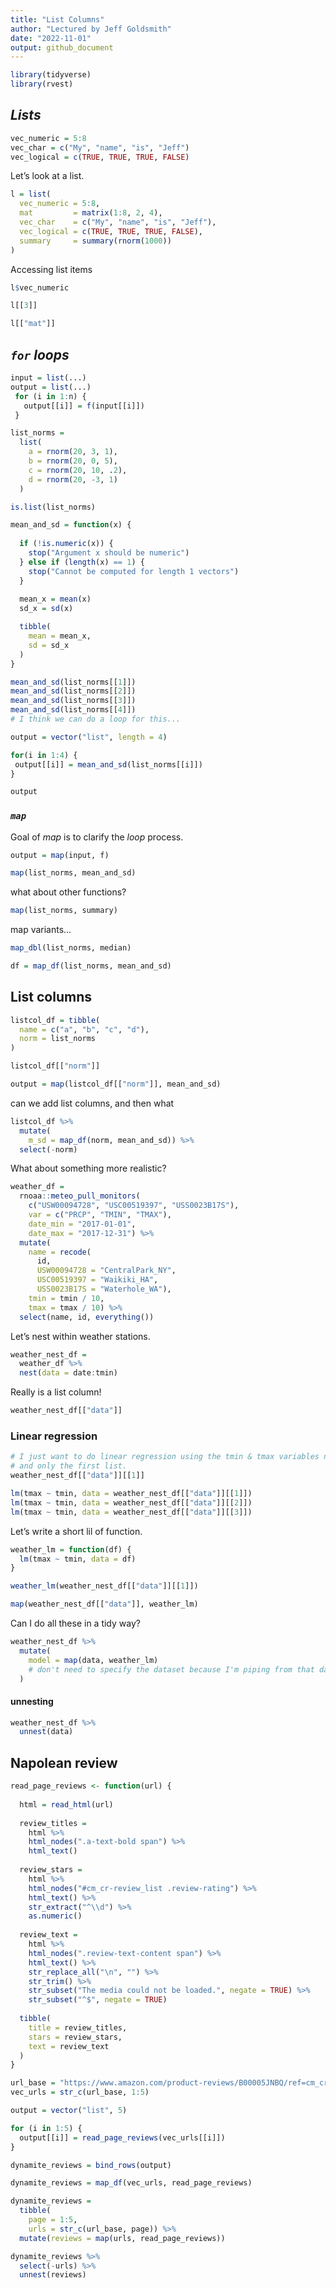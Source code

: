 ```yaml
---
title: "List Columns"
author: "Lectured by Jeff Goldsmith"
date: "2022-11-01"
output: github_document
---
```


```r
library(tidyverse)
library(rvest)
```

## *Lists*

```r
vec_numeric = 5:8
vec_char = c("My", "name", "is", "Jeff")
vec_logical = c(TRUE, TRUE, TRUE, FALSE)
```

Let's look at a list.
```r
l = list(
  vec_numeric = 5:8,
  mat         = matrix(1:8, 2, 4),
  vec_char    = c("My", "name", "is", "Jeff"),
  vec_logical = c(TRUE, TRUE, TRUE, FALSE),
  summary     = summary(rnorm(1000))
)
```

Accessing list items
```r
l$vec_numeric

l[[3]]

l[["mat"]]
```


## *`for` loops*

```r
input = list(...)
output = list(...)
 for (i in 1:n) {
   output[[i]] = f(input[[i]])
 }
```

```r
list_norms = 
  list(
    a = rnorm(20, 3, 1),
    b = rnorm(20, 0, 5),
    c = rnorm(20, 10, .2),
    d = rnorm(20, -3, 1)
  )

is.list(list_norms)
```

```r
mean_and_sd = function(x) {
  
  if (!is.numeric(x)) {
    stop("Argument x should be numeric")
  } else if (length(x) == 1) {
    stop("Cannot be computed for length 1 vectors")
  }
  
  mean_x = mean(x)
  sd_x = sd(x)

  tibble(
    mean = mean_x, 
    sd = sd_x
  )
}
```

```r
mean_and_sd(list_norms[[1]])
mean_and_sd(list_norms[[2]])
mean_and_sd(list_norms[[3]])
mean_and_sd(list_norms[[4]])
# I think we can do a loop for this...
```

```r
output = vector("list", length = 4)

for(i in 1:4) {
 output[[i]] = mean_and_sd(list_norms[[i]]) 
}

output
```


### *`map`*

Goal of *map* is to clarify the *loop* process.

```r
output = map(input, f)
```

```r
map(list_norms, mean_and_sd)
```

what about other functions?
```r
map(list_norms, summary)
```

map variants...
```r
map_dbl(list_norms, median)

df = map_df(list_norms, mean_and_sd)
```

## List columns

```r
listcol_df = tibble(
  name = c("a", "b", "c", "d"),
  norm = list_norms
)

listcol_df[["norm"]]

output = map(listcol_df[["norm"]], mean_and_sd)
```

can we add list columns, and then what

```r
listcol_df %>% 
  mutate(
    m_sd = map_df(norm, mean_and_sd)) %>% 
  select(-norm)
```

What about something more realistic?
```r
weather_df = 
  rnoaa::meteo_pull_monitors(
    c("USW00094728", "USC00519397", "USS0023B17S"),
    var = c("PRCP", "TMIN", "TMAX"), 
    date_min = "2017-01-01",
    date_max = "2017-12-31") %>%
  mutate(
    name = recode(
      id, 
      USW00094728 = "CentralPark_NY", 
      USC00519397 = "Waikiki_HA",
      USS0023B17S = "Waterhole_WA"),
    tmin = tmin / 10,
    tmax = tmax / 10) %>%
  select(name, id, everything())
```

Let's nest within weather stations.
```r
weather_nest_df = 
  weather_df %>% 
  nest(data = date:tmin)
```

Really is a list column!
```r
weather_nest_df[["data"]]
```


### Linear regression

```r
# I just want to do linear regression using the tmin & tmax variables nested inside the "data" list column, 
# and only the first list.
weather_nest_df[["data"]][[1]]

lm(tmax ~ tmin, data = weather_nest_df[["data"]][[1]])
lm(tmax ~ tmin, data = weather_nest_df[["data"]][[2]])
lm(tmax ~ tmin, data = weather_nest_df[["data"]][[3]])
```

Let's write a short lil of function.
```r
weather_lm = function(df) {
  lm(tmax ~ tmin, data = df)
}

weather_lm(weather_nest_df[["data"]][[1]])

map(weather_nest_df[["data"]], weather_lm)
```

Can I do all these in a tidy way?
```r
weather_nest_df %>% 
  mutate(
    model = map(data, weather_lm) 
    # don't need to specify the dataset because I'm piping from that dataset. Just indicate the column name "data".
  )
```

#### unnesting

```r
weather_nest_df %>% 
  unnest(data) 
```


## Napolean review

```r
read_page_reviews <- function(url) {
  
  html = read_html(url)
  
  review_titles = 
    html %>%
    html_nodes(".a-text-bold span") %>%
    html_text()
  
  review_stars = 
    html %>%
    html_nodes("#cm_cr-review_list .review-rating") %>%
    html_text() %>%
    str_extract("^\\d") %>%
    as.numeric()
  
  review_text = 
    html %>%
    html_nodes(".review-text-content span") %>%
    html_text() %>% 
    str_replace_all("\n", "") %>% 
    str_trim() %>% 
    str_subset("The media could not be loaded.", negate = TRUE) %>% 
    str_subset("^$", negate = TRUE)
  
  tibble(
    title = review_titles,
    stars = review_stars,
    text = review_text
  )
}
```

```r
url_base = "https://www.amazon.com/product-reviews/B00005JNBQ/ref=cm_cr_arp_d_viewopt_rvwer?ie=UTF8&reviewerType=avp_only_reviews&sortBy=recent&pageNumber="
vec_urls = str_c(url_base, 1:5)
```

```r
output = vector("list", 5)

for (i in 1:5) {
  output[[i]] = read_page_reviews(vec_urls[[i]])
}

dynamite_reviews = bind_rows(output)

dynamite_reviews = map_df(vec_urls, read_page_reviews)
```

```r
dynamite_reviews = 
  tibble(
    page = 1:5,
    urls = str_c(url_base, page)) %>% 
  mutate(reviews = map(urls, read_page_reviews)) 

dynamite_reviews %>% 
  select(-urls) %>% 
  unnest(reviews)
```


